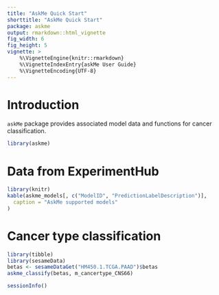 ```yaml
---
title: "AskMe Quick Start"
shorttitle: "AskMe Quick Start"
package: askme
output: rmarkdown::html_vignette
fig_width: 6
fig_height: 5
vignette: >
    %\VignetteEngine{knitr::rmarkdown}
    %\VignetteIndexEntry{askMe User Guide}
    %\VignetteEncoding{UTF-8}
---
```


# Introduction

`askMe` package provides associated model data and functions for cancer
classification.

```r
library(askme)
```

# Data from ExperimentHub

```r
library(knitr)
kable(askme_models[, c("ModelID", "PredictionLabelDescription")],
  caption = "AskMe supported models"
)
```

# Cancer type classification

```r
library(tibble)
library(sesameData)
betas <- sesameDataGet("HM450.1.TCGA.PAAD")$betas
askme_classify(betas, m_cancertype_CNS66)
```

```r
sessionInfo()
```

